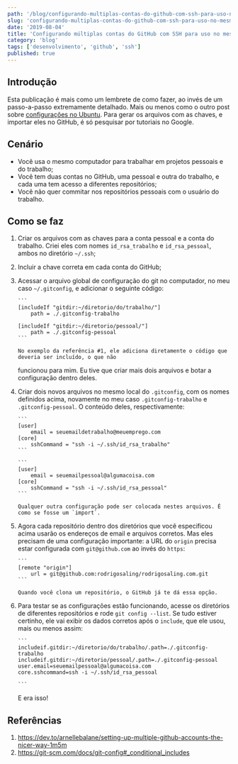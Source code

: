 ```yaml
---
path: '/blog/configurando-multiplas-contas-do-github-com-ssh-para-uso-no-mesmo-computador/'
slug: 'configurando-multiplas-contas-do-github-com-ssh-para-uso-no-mesmo-computador'
date: '2019-08-04'
title: 'Configurando múltiplas contas do GitHub com SSH para uso no mesmo computador'
category: 'blog'
tags: ['desenvolvimento', 'github', 'ssh']
published: true
---
```


## Introdução

Esta publicação é mais como um lembrete de como fazer, ao invés de um passo-a-passo extremamente
detalhado. Mais ou menos como o outro post sobre
[configurações no Ubuntu](/blog/coisas-importantes-sobre-a-instalacao-do-ubuntu-no-meu-notebook).
Para gerar os arquivos com as chaves, e importar eles no GitHub, é só pesquisar por tutoriais no
Google.

## Cenário

- Você usa o mesmo computador para trabalhar em projetos pessoais e do trabalho;
- Você tem duas contas no GitHub, uma pessoal e outra do trabalho, e cada uma tem acesso a
  diferentes repositórios;
- Você não quer commitar nos repositórios pessoais com o usuário do trabalho.

## Como se faz

1.  Criar os arquivos com as chaves para a conta pessoal e a conta do trabalho. Criei eles com nomes
    `id_rsa_trabalho` e `id_rsa_pessoal`, ambos no diretório `~/.ssh`;
2.  Incluir a chave correta em cada conta do GitHub;
3.  Acessar o arquivo global de configuração do git no computador, no meu caso `~/.gitconfig`, e
    adicionar o seguinte código:

        ```
        [includeIf "gitdir:~/diretorio/do/trabalho/"]
            path = ./.gitconfig-trabalho

        [includeIf "gitdir:~/diretorio/pessoal/"]
            path = ./.gitconfig-pessoal
        ```

        No exemplo da referência #1, ele adiciona diretamente o código que deveria ser incluído, o que não

    funcionou para mim. Eu tive que criar mais dois arquivos e botar a configuração dentro deles.

4.  Criar dois novos arquivos no mesmo local do `.gitconfig`, com os nomes definidos acima, novamente
    no meu caso `.gitconfig-trabalho` e `.gitconfig-pessoal`. O conteúdo deles, respectivamente:

        ```
        [user]
            email = seuemaildetrabalho@meuemprego.com
        [core]
            sshCommand = "ssh -i ~/.ssh/id_rsa_trabalho"
        ```

        ```
        [user]
            email = seuemailpessoal@algumacoisa.com
        [core]
            sshCommand = "ssh -i ~/.ssh/id_rsa_pessoal"
        ```

        Qualquer outra configuração pode ser colocada nestes arquivos. É como se fosse um `import`.

5.  Agora cada repositório dentro dos diretórios que você especificou acima usarão os endereços de
    email e arquivos corretos. Mas eles precisam de uma configuração importante: a URL do `origin`
    precisa estar configurada com `git@github.com` ao invés do `https`:

        ```
        [remote "origin"]
            url = git@github.com:rodrigosaling/rodrigosaling.com.git
        ```

        Quando você clona um repositório, o GitHub já te dá essa opção.

6.  Para testar se as configurações estão funcionando, acesse os diretórios de diferentes repositórios
    e rode `git config --list`. Se tudo estiver certinho, ele vai exibir os dados corretos após o `include`,
    que ele usou, mais ou menos assim:

        ```
        includeif.gitdir:~/diretorio/do/trabalho/.path=./.gitconfig-trabalho
        includeif.gitdir:~/diretorio/pessoal/.path=./.gitconfig-pessoal
        user.email=seuemailpessoal@algumacoisa.com
        core.sshcommand=ssh -i ~/.ssh/id_rsa_pessoal

        ```

    E era isso!

## Referências

1. https://dev.to/arnellebalane/setting-up-multiple-github-accounts-the-nicer-way-1m5m
2. https://git-scm.com/docs/git-config#_conditional_includes
